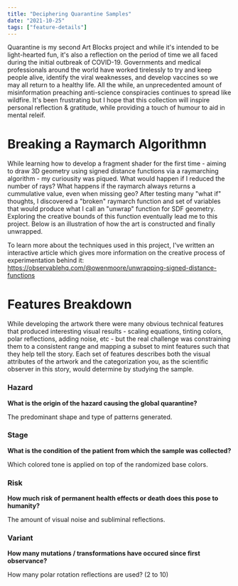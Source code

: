 ```yaml
---
title: "Deciphering Quarantine Samples"
date: "2021-10-25"
tags: ["feature-details"]
---
```


Quarantine is my second Art Blocks project and while it's intended to be light-hearted fun, it's also a reflection on the period of time we all faced during the initial outbreak of COVID-19. Governments and medical professionals around the world have worked tirelessly to try and keep people alive, identify the viral weaknesses, and develop vaccines so we may all return to a healthy life. All the while, an unprecedented amount of misinformation preaching anti-science conspiracies continues to spread like wildfire. It's been frustrating but I hope that this collection will inspire personal reflection & gratitude, while providing a touch of humour to aid in mental releif.

<Grid cols={2} gap={6}>
    <ImageEmbed
        src="quarantine-preview-0.jpg"
        alt="Quarantine Thumbnail"
        width={512}
        height={512}
        mode="grid-item"
        priority="true"
    />
    <ImageEmbed
        src="quarantine-preview-1.jpg"
        alt="Quarantine Thumbnail"
        width={512}
        height={512}
        mode="grid-item"
        priority="true"
    />
</Grid>

<Grid cols={3} gap={6}>
    <ImageEmbed
        src="quarantine-preview-2.jpg"
        alt="Quarantine Thumbnail"
        width={512}
        height={512}
        mode="grid-item"
        priority="true"
    />
    <ImageEmbed
        src="quarantine-preview-3.jpg"
        alt="Quarantine Thumbnail"
        width={512}
        height={512}
        mode="grid-item"
        priority="true"
    />
    <ImageEmbed
        src="quarantine-preview-4.jpg"
        alt="Quarantine Thumbnail"
        width={512}
        height={512}
        mode="grid-item"
        priority="true"
    />
    <ImageEmbed
        src="quarantine-preview-5.jpg"
        alt="Quarantine Thumbnail"
        width={512}
        height={512}
        mode="grid-item"
        priority="true"
    />
    <ImageEmbed
        src="quarantine-preview-6.jpg"
        alt="Quarantine Thumbnail"
        width={512}
        height={512}
        mode="grid-item"
        priority="true"
    />
    <ImageEmbed
        src="quarantine-preview-7.jpg"
        alt="Quarantine Thumbnail"
        width={512}
        height={512}
        mode="grid-item"
        priority="true"
    />
</Grid>

# Breaking a Raymarch Algorithmn

While learning how to develop a fragment shader for the first time - aiming to draw 3D geometry using signed distance functions via a raymarching algorithm - my curiousity was piqued. What would happen if I reduced the number of rays? What happens if the raymarch always returns a cummulative value, even when missing geo? After testing many "what if" thoughts, I discovered a "broken" raymarch function and set of variables that would produce what I call an "unwrap" function for SDF geometry. Exploring the creative bounds of this function eventually lead me to this project. Below is an illustration of how the art is constructed and finally unwrapped.

To learn more about the techniques used in this project, I've written an interactive article which gives more information on the creative process of experimentation behind it: https://observablehq.com/@owenmoore/unwrapping-signed-distance-functions

# Features Breakdown

While developing the artwork there were many obvious technical features that produced interesting visual results - scaling equations, tinting colors, polar reflections, adding noise, etc - but the real challenge was constraining them to a consistent range and mapping a subset to mint features such that they help tell the story. Each set of features describes both the visual attributes of the artwork and the categorization you, as the scientific observer in this story, would determine by studying the sample.

<Grid cols={4} gap={4}>
    <ImageEmbed
        src="quarantine-raymarch-0.jpg"
        alt="Quarantine Raymarch Step"
        width={512}
        height={512}
        mode="grid-item"
    />
    <ImageEmbed
        src="quarantine-raymarch-1.jpg"
        alt="Quarantine Raymarch Step"
        width={512}
        height={512}
        mode="grid-item"
    />
    <ImageEmbed
        src="quarantine-raymarch-2.jpg"
        alt="Quarantine Raymarch Step"
        width={512}
        height={512}
        mode="grid-item"
    />
    <ImageEmbed
        src="quarantine-raymarch-3.jpg"
        alt="Quarantine Raymarch Step"
        width={512}
        height={512}
        mode="grid-item"
    />
    <ImageEmbed
        src="quarantine-raymarch-4.jpg"
        alt="Quarantine Raymarch Step"
        width={512}
        height={512}
        mode="grid-item"
    />
    <ImageEmbed
        src="quarantine-raymarch-5.jpg"
        alt="Quarantine Raymarch Step"
        width={512}
        height={512}
        mode="grid-item"
    />
    <ImageEmbed
        src="quarantine-raymarch-6.jpg"
        alt="Quarantine Raymarch Step"
        width={512}
        height={512}
        mode="grid-item"
    />
    <ImageEmbed
        src="quarantine-raymarch-7.jpg"
        alt="Quarantine Raymarch Step"
        width={512}
        height={512}
        mode="grid-item"
    />
</Grid>

### Hazard

**What is the origin of the hazard causing the global quarantine?**

The predominant shape and type of patterns generated.

<Grid cols={4} gap={4}>
    <ImageEmbed
        src="quarantine-hazard-0.jpg"
        alt="Quarantine Hazard Nanotech"
        width={512}
        height={512}
        mode="grid-item"
        cardTitle="Nanotech"
    />
    <ImageEmbed
        src="quarantine-hazard-1.jpg"
        alt="Quarantine Hazard Biological"
        width={512}
        height={512}
        mode="grid-item"
        cardTitle="Biological"
    />
    <ImageEmbed
        src="quarantine-hazard-2.jpg"
        alt="Quarantine Hazard Chemical"
        width={512}
        height={512}
        mode="grid-item"
        cardTitle="Chemical"
    />
    <ImageEmbed
        src="quarantine-hazard-3.jpg"
        alt="Quarantine Hazard Alien"
        width={512}
        height={512}
        mode="grid-item"
        cardTitle="Alien"
    />
</Grid>

### Stage

**What is the condition of the patient from which the sample was collected?**

Which colored tone is applied on top of the randomized base colors.

<Grid cols={3} gap={4}>
    <ImageEmbed
        src="quarantine-stage-0.jpg"
        alt="Quarantine Stage Mortem"
        width={512}
        height={512}
        mode="grid-item"
        cardTitle="Mortem"
    />
    <ImageEmbed
        src="quarantine-stage-1.jpg"
        alt="Quarantine Stage Acute"
        width={512}
        height={512}
        mode="grid-item"
        cardTitle="Acute"
    />
    <ImageEmbed
        src="quarantine-stage-2.jpg"
        alt="Quarantine Stage Spreading"
        width={512}
        height={512}
        mode="grid-item"
        cardTitle="Spreading"
    />
    <ImageEmbed
        src="quarantine-stage-3.jpg"
        alt="Quarantine Stage Invasive"
        width={512}
        height={512}
        mode="grid-item"
        cardTitle="Invasive"
    />
    <ImageEmbed
        src="quarantine-stage-4.jpg"
        alt="Quarantine Stage Exposure"
        width={512}
        height={512}
        mode="grid-item"
        cardTitle="Exposure"
    />
    <ImageEmbed
        src="quarantine-stage-5.jpg"
        alt="Quarantine Stage Recovery"
        width={512}
        height={512}
        mode="grid-item"
        cardTitle="Recovery"
    />
</Grid>

### Risk

**How much risk of permanent health effects or death does this pose to humanity?**

The amount of visual noise and subliminal reflections.

<Grid cols={3} gap={4}>
    <ImageEmbed
        src="quarantine-risk-0.jpg"
        alt="Quarantine Risk Low"
        width={512}
        height={512}
        mode="grid-item"
        cardTitle="Low"
    />
    <ImageEmbed
        src="quarantine-risk-1.jpg"
        alt="Quarantine Risk Medium"
        width={512}
        height={512}
        mode="grid-item"
        cardTitle="Medium"
    />
    <ImageEmbed
        src="quarantine-risk-2.jpg"
        alt="Quarantine Risk High"
        width={512}
        height={512}
        mode="grid-item"
        cardTitle="High"
    />
</Grid>

### Variant

**How many mutations / transformations have occured since first observance?**

How many polar rotation reflections are used? (2 to 10)

<Grid cols={3} gap={4}>
    <ImageEmbed
        src="quarantine-variant-0.jpg"
        alt="Quarantine Variant Beta"
        width={512}
        height={512}
        mode="grid-item"
        cardTitle="Beta"
    />
    <ImageEmbed
        src="quarantine-variant-1.jpg"
        alt="Quarantine Variant Gamma"
        width={512}
        height={512}
        mode="grid-item"
        cardTitle="Gamma"
    />
    <ImageEmbed
        src="quarantine-variant-2.jpg"
        alt="Quarantine Variant Delta"
        width={512}
        height={512}
        mode="grid-item"
        cardTitle="Delta"
    />
    <ImageEmbed
        src="quarantine-variant-3.jpg"
        alt="Quarantine Variant Epsilon"
        width={512}
        height={512}
        mode="grid-item"
        cardTitle="Epsilon"
    />
    <ImageEmbed
        src="quarantine-variant-4.jpg"
        alt="Quarantine Variant Zeta"
        width={512}
        height={512}
        mode="grid-item"
        cardTitle="Zeta"
    />
    <ImageEmbed
        src="quarantine-variant-5.jpg"
        alt="Quarantine Variant Eta"
        width={512}
        height={512}
        mode="grid-item"
        cardTitle="Eta"
    />
    <ImageEmbed
        src="quarantine-variant-6.jpg"
        alt="Quarantine Variant Theta"
        width={512}
        height={512}
        mode="grid-item"
        cardTitle="Theta"
    />
    <ImageEmbed
        src="quarantine-variant-7.jpg"
        alt="Quarantine Variant Iota"
        width={512}
        height={512}
        mode="grid-item"
        cardTitle="Iota"
    />
    <ImageEmbed
        src="quarantine-variant-8.jpg"
        alt="Quarantine Variant Kappa"
        width={512}
        height={512}
        mode="grid-item"
        cardTitle="Kappa"
    />
</Grid>
